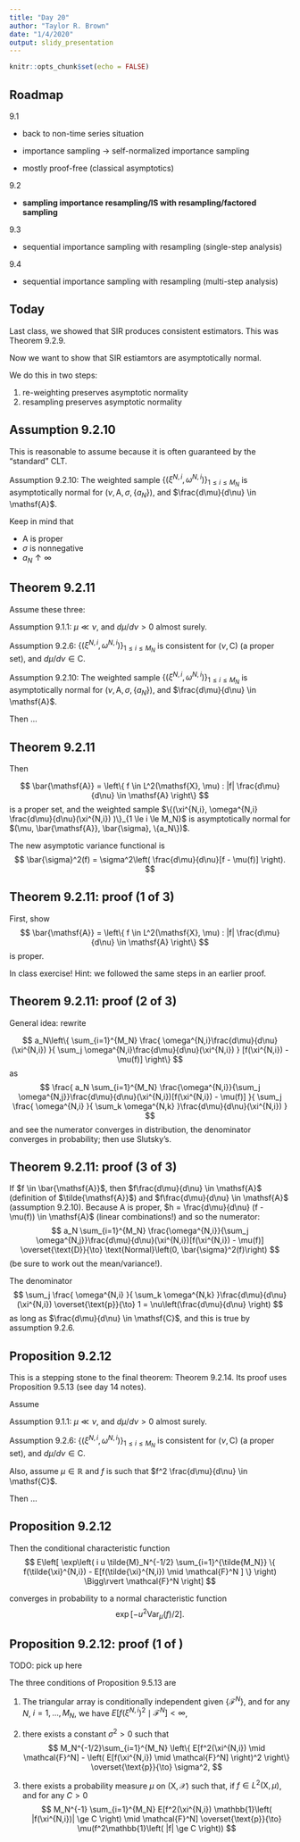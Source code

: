 ```yaml
---
title: "Day 20"
author: "Taylor R. Brown"
date: "1/4/2020"
output: slidy_presentation
---
```


```r
knitr::opts_chunk$set(echo = FALSE)
```


## Roadmap

9.1

- back to non-time series situation

- importance sampling -> self-normalized importance sampling

- mostly proof-free (classical asymptotics)

9.2

- **sampling importance resampling/IS with resampling/factored sampling** 

9.3

- sequential importance sampling with resampling (single-step analysis)

9.4

- sequential importance sampling with resampling (multi-step analysis)


## Today

Last class, we showed that SIR produces consistent estimators. This was Theorem 9.2.9.

Now we want to show that SIR estiamtors are asymptotically normal. 

We do this in two steps:

1. re-weighting preserves asymptotic normality
2. resampling preserves asymptotic normality


## Assumption 9.2.10

This is reasonable to assume because it is often guaranteed by the "standard" CLT.

Assumption 9.2.10: The weighted sample $\{(\xi^{N,i}, \omega^{N,i})\}_{1 \le i \le M_N}$ is asymptotically normal for $(\nu, \mathsf{A}, \sigma, \{a_N\})$, and $\frac{d\mu}{d\nu} \in \mathsf{A}$.

Keep in mind that

- $\mathsf{A}$ is proper
- $\sigma$ is nonnegative
- $a_N \uparrow \infty$


## Theorem 9.2.11

Assume these three:

Assumption 9.1.1: $\mu \ll \nu$, and $d\mu/d\nu > 0$ almost surely.

Assumption 9.2.6: $\{(\xi^{N,i}, \omega^{N,i} )\}_{1 \le i \le M_N}$ is consistent for $(\nu, \mathsf{C})$ (a proper set), and $d\mu/d\nu \in \mathsf{C}$. 

Assumption 9.2.10: The weighted sample $\{(\xi^{N,i}, \omega^{N,i})\}_{1 \le i \le M_N}$ is asymptotically normal for $(\nu, \mathsf{A}, \sigma, \{a_N\})$, and $\frac{d\mu}{d\nu} \in \mathsf{A}$.

Then ...


## Theorem 9.2.11

Then

$$
\bar{\mathsf{A}} = \left\{ f \in L^2(\mathsf{X}, \mu) : |f| \frac{d\mu}{d\nu} \in \mathsf{A} \right\}
$$
is a proper set, and the weighted sample $\{(\xi^{N,i}, \omega^{N,i} \frac{d\mu}{d\nu}(\xi^{N,i}) )\}_{1 \le i \le M_N}$ is asymptotically normal for $(\mu, \bar{\mathsf{A}}, \bar{\sigma}, \{a_N\})$.

The new asymptotic variance functional is 
$$
\bar{\sigma}^2(f) = \sigma^2\left( \frac{d\mu}{d\nu}[f - \mu(f)]  \right).
$$


## Theorem 9.2.11: proof (1 of 3)

First, show 
$$
\bar{\mathsf{A}} = \left\{ f \in L^2(\mathsf{X}, \mu) : |f| \frac{d\mu}{d\nu} \in \mathsf{A} \right\}
$$
is proper. 

In class exercise! Hint: we followed the same steps in an earlier proof.


## Theorem 9.2.11: proof (2 of 3)

General idea: rewrite

$$
a_N\left\{ \sum_{i=1}^{M_N} \frac{ \omega^{N,i}\frac{d\mu}{d\nu}(\xi^{N,i})  }{ \sum_j \omega^{N,i}\frac{d\mu}{d\nu}(\xi^{N,i}) } [f(\xi^{N,i}) - \mu(f)]  \right\}
$$
as
$$  
\frac{ a_N \sum_{i=1}^{M_N} \frac{\omega^{N,i}}{\sum_j \omega^{N,j}}\frac{d\mu}{d\nu}(\xi^{N,i})[f(\xi^{N,i}) - \mu(f)]  }{  \sum_j \frac{ \omega^{N,i} }{ \sum_k \omega^{N,k} }\frac{d\mu}{d\nu}(\xi^{N,i}) } 
$$
and see the numerator converges in distribution, the denominator converges in probability; then use Slutsky's.



## Theorem 9.2.11: proof (3 of 3)

If $f \in \bar{\mathsf{A}}$, then $f\frac{d\mu}{d\nu} \in \mathsf{A}$ (definition of $\tilde{\mathsf{A}}$) and  $f\frac{d\mu}{d\nu} \in \mathsf{A}$ (assumption 9.2.10). Because $\mathsf{A}$ is proper, $h = \frac{d\mu}{d\nu} (f - \mu(f)) \in \mathsf{A}$ (linear combinations!) and so the numerator:
$$
a_N \sum_{i=1}^{M_N} \frac{\omega^{N,i}}{\sum_j \omega^{N,j}}\frac{d\mu}{d\nu}(\xi^{N,i})[f(\xi^{N,i}) - \mu(f)]   \overset{\text{D}}{\to}  \text{Normal}\left(0, \bar{\sigma}^2(f)\right)
$$
(be sure to work out the mean/variance!).

The denominator 
$$
 \sum_j \frac{ \omega^{N,i} }{ \sum_k \omega^{N,k} }\frac{d\mu}{d\nu}(\xi^{N,i})  \overset{\text{p}}{\to} 1 = \nu\left(\frac{d\mu}{d\nu} \right)
$$
as long as $\frac{d\mu}{d\nu} \in \mathsf{C}$, and this is true by assumption 9.2.6.




## Proposition 9.2.12

This is a stepping stone to the final theorem: Theorem 9.2.14. Its proof uses Proposition 9.5.13 (see day 14 notes).

Assume 

Assumption 9.1.1: $\mu \ll \nu$, and $d\mu/d\nu > 0$ almost surely.

Assumption 9.2.6: $\{(\xi^{N,i}, \omega^{N,i} )\}_{1 \le i \le M_N}$ is consistent for $(\nu, \mathsf{C})$ (a proper set), and $d\mu/d\nu \in \mathsf{C}$. 

Also, assume $\mu \in \mathbb{R}$ and $f$ is such that $f^2 \frac{d\mu}{d\nu} \in \mathsf{C}$. 

Then ...

## Proposition 9.2.12

Then the conditional characteristic function
$$
E\left[ \exp\left( i u \tilde{M}_N^{-1/2} \sum_{i=1}^{\tilde{M_N}} \{ f(\tilde{\xi}^{N,i}) - E[f(\tilde{\xi}^{N,i}) \mid \mathcal{F}^N ]   \} \right)  \Bigg\rvert \mathcal{F}^N \right]
$$

converges in probability to a normal characteristic function
$$
\exp\left[ - u^2  \text{Var}_{\mu} (f) /2  \right].
$$


## Proposition 9.2.12: proof (1 of )

TODO: pick up here

The three conditions of Proposition 9.5.13 are


1. The triangular array is conditionally independent given $\{\mathcal{F}^{N}\}$, and for any $N$, $i=1,\ldots,M_N$, we have $E[f(\xi^{N,i})^2 \mid \mathcal{F}^N] < \infty$,

2. there exists a constant $\sigma^2 > 0$ such that
$$
M_N^{-1/2}\sum_{i=1}^{M_N} \left\{ E[f^2(\xi^{N,i}) \mid \mathcal{F}^N] - \left( E[f(\xi^{N,i}) \mid \mathcal{F}^N] \right)^2 \right\} \overset{\text{p}}{\to} \sigma^2,
$$

3. there exists a probability measure $\mu$ on $(\mathsf{X}, \mathcal{X})$ such that, if $f \in L^2(\mathsf{X}, \mu)$, and for any $C > 0$
$$
M_N^{-1} \sum_{i=1}^{M_N} E[f^2(\xi^{N,i}) \mathbb{1}\left( |f(\xi^{N,i})| \ge C \right) \mid \mathcal{F}^N] \overset{\text{p}}{\to} \mu(f^2\mathbb{1}\left( |f| \ge C \right))
$$

